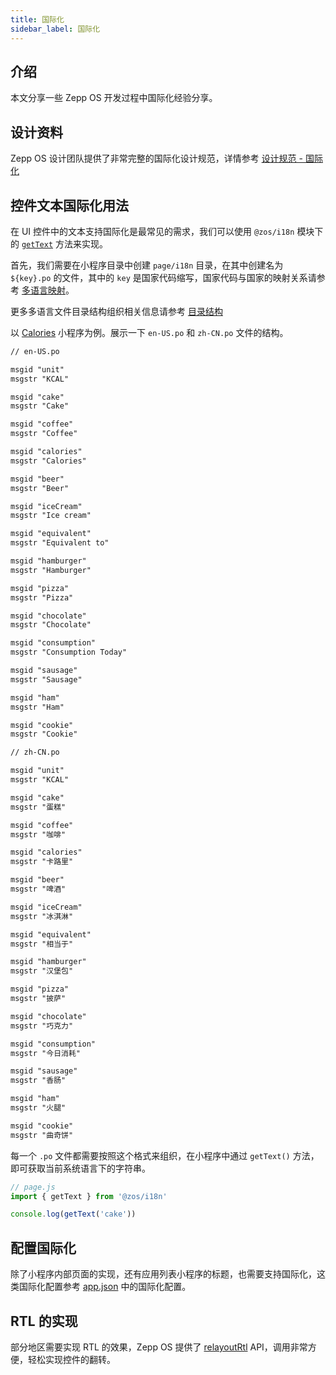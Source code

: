 ```yaml
---
title: 国际化
sidebar_label: 国际化
---
```


## 介绍

本文分享一些 Zepp OS 开发过程中国际化经验分享。

## 设计资料

Zepp OS 设计团队提供了非常完整的国际化设计规范，详情参考 [设计规范 - 国际化](../../designs/internationalization/index.md)

## 控件文本国际化用法

在 UI 控件中的文本支持国际化是最常见的需求，我们可以使用 `@zos/i18n` 模块下的 [`getText`](../../reference/device-app-api/newAPI/i18n/getText.mdx) 方法来实现。

首先，我们需要在小程序目录中创建 `page/i18n` 目录，在其中创建名为 `${key}.po` 的文件，其中的 `key` 是国家代码缩写，国家代码与国家的映射关系请参考 [多语言映射](../../reference/related-resources/language-list.mdx)。

更多多语言文件目录结构组织相关信息请参考 [目录结构](../../guides/architecture/folder-structure.mdx)

以 [Calories](https://github.com/zepp-health/zeppos-samples/tree/main/application/3.0/calories/page/i18n) 小程序为例。展示一下 `en-US.po` 和 `zh-CN.po` 文件的结构。

```txt
// en-US.po

msgid "unit"
msgstr "KCAL"

msgid "cake"
msgstr "Cake"

msgid "coffee"
msgstr "Coffee"

msgid "calories"
msgstr "Calories"

msgid "beer"
msgstr "Beer"

msgid "iceCream"
msgstr "Ice cream"

msgid "equivalent"
msgstr "Equivalent to"

msgid "hamburger"
msgstr "Hamburger"

msgid "pizza"
msgstr "Pizza"

msgid "chocolate"
msgstr "Chocolate"

msgid "consumption"
msgstr "Consumption Today"

msgid "sausage"
msgstr "Sausage"

msgid "ham"
msgstr "Ham"

msgid "cookie"
msgstr "Cookie"
```

```txt
// zh-CN.po

msgid "unit"
msgstr "KCAL"

msgid "cake"
msgstr "蛋糕"

msgid "coffee"
msgstr "咖啡"

msgid "calories"
msgstr "卡路里"

msgid "beer"
msgstr "啤酒"

msgid "iceCream"
msgstr "冰淇淋"

msgid "equivalent"
msgstr "相当于"

msgid "hamburger"
msgstr "汉堡包"

msgid "pizza"
msgstr "披萨"

msgid "chocolate"
msgstr "巧克力"

msgid "consumption"
msgstr "今日消耗"

msgid "sausage"
msgstr "香肠"

msgid "ham"
msgstr "火腿"

msgid "cookie"
msgstr "曲奇饼"
```

每一个 `.po` 文件都需要按照这个格式来组织，在小程序中通过 `getText()` 方法，即可获取当前系统语言下的字符串。

```js
// page.js
import { getText } from '@zos/i18n'

console.log(getText('cake'))
```

## 配置国际化

除了小程序内部页面的实现，还有应用列表小程序的标题，也需要支持国际化，这类国际化配置参考 [app.json](../../reference/app-json.mdx) 中的国际化配置。

## RTL 的实现

部分地区需要实现 RTL 的效果，Zepp OS 提供了 [relayoutRtl](../../reference/device-app-api/newAPI/ui/relayoutRtl.mdx) API，调用非常方便，轻松实现控件的翻转。
